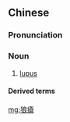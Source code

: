 {{also|狼疮}}
==Chinese==
{{zh-forms|s=狼疮}}

===Pronunciation===
{{zh-pron
|m=lángchuāng
|c=long4 cong1
|cat=n
}}

===Noun===
{{zh-noun}}

# {{lb|zh|immunology|dermatology}} [[lupus]]

====Derived terms====
{{zh-der|紅斑狼瘡|系統性紅斑狼瘡|紅斑性狼瘡}}

{{zh-cat|Diseases}}

[[mg:狼瘡]]